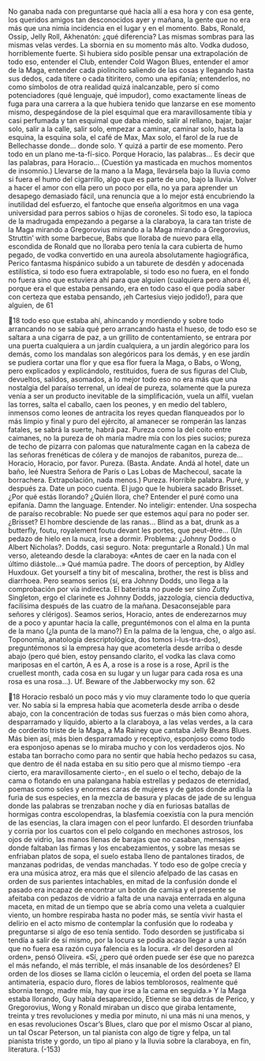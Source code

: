 No ganaba nada con preguntarse qué hacía allí a esa hora y con esa gente, los
queridos amigos tan desconocidos ayer y mañana, la gente que no era más que
una nimia incidencia en el lugar y en el momento. Babs, Ronald, Ossip, Jelly Roll,
Akhenatón: ¿qué diferencia? Las mismas sombras para las mismas velas verdes.
La sbornia en su momento más alto. Vodka dudoso, horriblemente fuerte.
Si hubiera sido posible pensar una extrapolación de todo eso, entender el
Club, entender Cold Wagon Blues, entender el amor de la Maga, entender cada
piolincito saliendo de las cosas y llegando hasta sus dedos, cada títere o cada
titiritero, como una epifanía; entenderlos, no como símbolos de otra realidad
quizá inalcanzable, pero sí como potenciadores (qué lenguaje, qué impudor),
como exactamente líneas de fuga para una carrera a la que hubiera tenido que
lanzarse en ese momento mismo, despegándose de la piel esquimal que era
maravillosamente tibia y casi perfumada y tan esquimal que daba miedo, salir al
rellano, bajar, bajar solo, salir a la calle, salir solo, empezar a caminar, caminar
solo, hasta la esquina, la esquina sola, el café de Max, Max solo, el farol de la rue
de Bellechasse donde... donde solo. Y quizá a partir de ese momento.
Pero todo en un plano me-ta-fí-sico. Porque Horacio, las palabras... Es decir
que las palabras, para Horacio... (Cuestión ya masticada en muchos momentos
de insomnio.) Llevarse de la mano a la Maga, llevársela bajo la lluvia como si
fuera el humo del cigarrillo, algo que es parte de uno, bajo la lluvia. Volver a
hacer el amor con ella pero un poco por ella, no ya para aprender un desapego
demasiado fácil, una renuncia que a lo mejor está encubriendo la inutilidad del
esfuerzo, el fantoche que enseña algoritmos en una vaga universidad para perros
sabios o hijas de coroneles. Si todo eso, la tapioca de la madrugada empezando a
pegarse a la claraboya, la cara tan triste de la Maga mirando a Gregorovius
mirando a la Maga mirando a Gregorovius, Struttin’ with some barbecue, Babs que
lloraba de nuevo para ella, escondida de Ronald que no lloraba pero tenía la cara
cubierta de humo pegado, de vodka convertido en una aureola absolutamente
hagiográfica, Perico fantasma hispánico subido a un taburete de desdén y
adocenada estilística, si todo eso fuera extrapolable, si todo eso no fuera, en el
fondo no fuera sino que estuviera ahí para que alguien (cualquiera pero ahora él,
porque era el que estaba pensando, era en todo caso el que podía saber con
certeza que estaba pensando, ¡eh Cartesius viejo jodido!), para que alguien, de
61

18
todo eso que estaba ahí, ahincando y mordiendo y sobre todo arrancando no se
sabía qué pero arrancando hasta el hueso, de todo eso se saltara a una cigarra de
paz, a un grillito de contentamiento, se entrara por una puerta cualquiera a un
jardín cualquiera, a un jardín alegórico para los demás, como los mandalas son
alegóricos para los demás, y en ese jardín se pudiera cortar una flor y que esa flor
fuera la Maga, o Babs, o Wong, pero explicados y explicándolo, restituidos, fuera
de sus figuras del Club, devueltos, salidos, asomados, a lo mejor todo eso no era
más que una nostalgia del paraíso terrenal, un ideal de pureza, solamente que la
pureza venía a ser un producto inevitable de la simplificación, vuela un alfil,
vuelan las torres, salta el caballo, caen los peones, y en medio del tablero,
inmensos como leones de antracita los reyes quedan flanqueados por lo más
limpio y final y puro del ejército, al amanecer se romperán las lanzas fatales, se
sabrá la suerte, habrá paz. Pureza como la del coito entre caimanes, no la pureza
de oh maría madre mía con los pies sucios; pureza de techo de pizarra con
palomas que naturalmente cagan en la cabeza de las señoras frenéticas de cólera
y de manojos de rabanitos, pureza de... Horacio, Horacio, por favor.
Pureza.
(Basta. Andate. Andá al hotel, date un baño, leé Nuestra Señora de París o Las
Lobas de Machecoul, sacate la borrachera. Extrapolación, nada menos.)
Pureza. Horrible palabra. Puré, y después za. Date un poco cuenta. El jugo
que le hubiera sacado Brisset. ¿Por qué estás llorando? ¿Quién llora, che?
Entender el puré como una epifanía. Damn the language. Entender. No
inteligir: entender. Una sospecha de paraíso recobrable: No puede ser que
estemos aquí para no poder ser. ¿Brisset? El hombre desciende de las ranas...
Blind as a bat, drunk as a butterfly, foutu, royalement foutu devant les portes,
que peut-être... (Un pedazo de hielo en la nuca, irse a dormir. Problema: ¿Johnny
Dodds o Albert Nicholas?. Dodds, casi seguro. Nota: preguntarle a Ronald.) Un
mal verso, aleteando desde la claraboya: «Antes de caer en la nada con el último
diástole...» Qué mamúa padre. The doors of perception, by Aldley Huxdoux. Get
yourself a tiny bit of mescalina, brother, the rest is bliss and diarrhoea. Pero
seamos serios (sí, era Johnny Dodds, uno llega a la comprobación por vía
indirecta. El baterista no puede ser sino Zutty Singleton, ergo el clarinete es
Johnny Dodds, jazzología, ciencia deductiva, facilísima después de las cuatro de
la mañana. Desaconsejable para señores y clérigos). Seamos serios, Horacio, antes
de enderezarnos muy de a poco y apuntar hacia la calle, preguntémonos con el
alma en la punta de la mano (¿la punta de la mano?) En la palma de la lengua,
che, o algo así. Toponomía, anatología descriptológica, dos tomos i-lus-tra-dos),
preguntémonos si la empresa hay que acometerla desde arriba o desde abajo
(pero qué bien, estoy pensando clarito, el vodka las clava como mariposas en el
cartón, A es A, a rose is a rose is a rose, April is the cruellest month, cada cosa en
su lugar y un lugar para cada rosa es una rosa es una rosa...).
Uf. Beware of the Jabberwocky my son.
62

18
Horacio resbaló un poco más y vio muy claramente todo lo que quería ver. No
sabía si la empresa había que acometerla desde arriba o desde abajo, con la
concentración de todas sus fuerzas o más bien como ahora, desparramado y
líquido, abierto a la claraboya, a las velas verdes, a la cara de corderito triste de la
Maga, a Ma Rainey que cantaba Jelly Beans Blues. Más bien así, más bien
desparramado y receptivo, esponjoso como todo era esponjoso apenas se lo
miraba mucho y con los verdaderos ojos. No estaba tan borracho como para no
sentir que había hecho pedazos su casa, que dentro de él nada estaba en su sitio
pero que al mismo tiempo -era cierto, era maravillosamente cierto-, en el suelo o
el techo, debajo de la cama o flotando en una palangana había estrellas y pedazos
de eternidad, poemas como soles y enormes caras de mujeres y de gatos donde
ardía la furia de sus especies, en la mezcla de basura y placas de jade de su
lengua donde las palabras se trenzaban noche y día en furiosas batallas de
hormigas contra escolopendras, la blasfemia coexistía con la pura mención de las
esencias, la clara imagen con el peor lunfardo. El desorden triunfaba y corría por
los cuartos con el pelo colgando en mechones astrosos, los ojos de vidrio, las
manos llenas de barajas que no casaban, mensajes donde faltaban las firmas y los
encabezamientos, y sobre las mesas se enfriaban platos de sopa, el suelo estaba
lleno de pantalones tirados, de manzanas podridas, de vendas manchadas. Y
todo eso de golpe crecía y era una música atroz, era más que el silencio afelpado
de las casas en orden de sus parientes intachables, en mitad de la confusión
donde el pasado era incapaz de encontrar un botón de camisa y el presente se
afeitaba con pedazos de vidrio a falta de una navaja enterrada en alguna maceta,
en mitad de un tiempo que se abría como una veleta a cualquier viento, un
hombre respiraba hasta no poder más, se sentía vivir hasta el delirio en el acto
mismo de contemplar la confusión que lo rodeaba y preguntarse si algo de eso
tenía sentido. Todo desorden se justificaba si tendía a salir de sí mismo, por la
locura se podía acaso llegar a una razón que no fuera esa razón cuya falencia es
la locura. «Ir del desorden al orden», pensó Oliveira. «Sí, ¿pero qué orden puede
ser ése que no parezca el más nefando, el más terrible, el más insanable de los
desórdenes? El orden de los dioses se llama ciclón o leucemia, el orden del poeta
se llama antimateria, espacio duro, flores de labios temblorosos, realmente qué
sbornia tengo, madre mía, hay que irse a la cama en seguida.» Y la Maga estaba
llorando, Guy había desaparecido, Etienne se iba detrás de Perico, y
Gregorovius, Wong y Ronald miraban un disco que giraba lentamente, treinta y
tres revoluciones y media por minuto, ni una más ni una menos, y en esas
revoluciones Oscar’s Blues, claro que por el mismo Oscar al piano, un tal Oscar
Peterson, un tal pianista con algo de tigre y felpa, un tal pianista triste y gordo,
un tipo al piano y la lluvia sobre la claraboya, en fin, literatura.
(-153)
